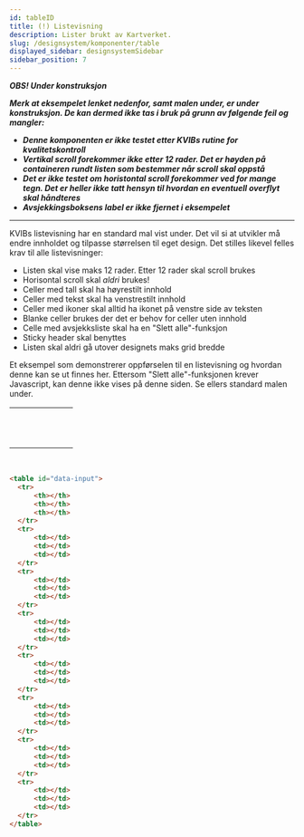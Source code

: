 ```yaml
---
id: tableID
title: (!) Listevisning
description: Lister brukt av Kartverket.
slug: /designsystem/komponenter/table
displayed_sidebar: designsystemSidebar
sidebar_position: 7
---
```

_**OBS! Under konstruksjon**_

_**Merk at eksempelet lenket nedenfor, samt malen under, er under konstruksjon. De kan dermed ikke tas i bruk på grunn av følgende feil og mangler:**_
* _**Denne komponenten er ikke testet etter KVIBs rutine for kvalitetskontroll**_
* _**Vertikal scroll forekommer ikke etter 12 rader. Det er høyden på containeren rundt listen som bestemmer når scroll skal oppstå**_
* _**Det er ikke testet om horistontal scroll forekommer ved for mange tegn. Det er heller ikke tatt hensyn til hvordan en eventuell overflyt skal håndteres**_
* _**Avsjekkingsboksens label er ikke fjernet i eksempelet**_

<hr/>


KVIBs listevisning har en standard mal vist under. Det vil si at utvikler må endre innholdet og tilpasse størrelsen til eget design. Det stilles likevel felles krav til alle listevisninger:

* Listen skal vise maks 12 rader. Etter 12 rader skal scroll brukes
* Horisontal scroll skal _aldri_ brukes!
* Celler med tall skal ha høyrestilt innhold
* Celler med tekst skal ha venstrestilt innhold
* Celler med ikoner skal alltid ha ikonet på venstre side av teksten
* Blanke celler brukes der det er behov for celler uten innhold
* Celle med avsjekksliste skal ha en "Slett alle"-funksjon
* Sticky header skal benyttes
* Listen skal aldri gå utover designets maks grid bredde

Et eksempel som demonstrerer oppførselen til en listevisning og hvordan denne kan se ut finnes her. Ettersom "Slett alle"-funksjonen krever Javascript, kan denne ikke vises på denne siden. Se ellers standard malen under.

<table id="data-input">
    <tr>
        <th>&nbsp;&nbsp;&nbsp;&nbsp;&nbsp;</th>
        <th>&nbsp;&nbsp;&nbsp;&nbsp;&nbsp;</th>
        <th>&nbsp;&nbsp;&nbsp;&nbsp;&nbsp;</th>
    </tr>
    <tr>
        <td></td>
        <td></td>
        <td></td>
    </tr>
    <tr>
        <td></td>
        <td></td>
        <td></td>
    </tr>
    <tr>
        <td></td>
        <td></td>
        <td></td>
    </tr>
    <tr>
        <td></td>
        <td></td>
        <td></td>
    </tr>
    <tr>
        <td></td>
        <td></td>
        <td></td>
    </tr>
    <tr>
        <td></td>
        <td></td>
        <td></td>
    </tr>
    <tr>
        <td></td>
        <td></td>
        <td></td>
    </tr>
  </table>

<br/>

  ```markdown
<table id="data-input">
    <tr>
        <th></th>
        <th></th>
        <th></th>
    </tr>
    <tr>
        <td></td>
        <td></td>
        <td></td>
    </tr>
    <tr>
        <td></td>
        <td></td>
        <td></td>
    </tr>
    <tr>
        <td></td>
        <td></td>
        <td></td>
    </tr>
    <tr>
        <td></td>
        <td></td>
        <td></td>
    </tr>
    <tr>
        <td></td>
        <td></td>
        <td></td>
    </tr>
    <tr>
        <td></td>
        <td></td>
        <td></td>
    </tr>
    <tr>
        <td></td>
        <td></td>
        <td></td>
    </tr>
  </table>
  ```